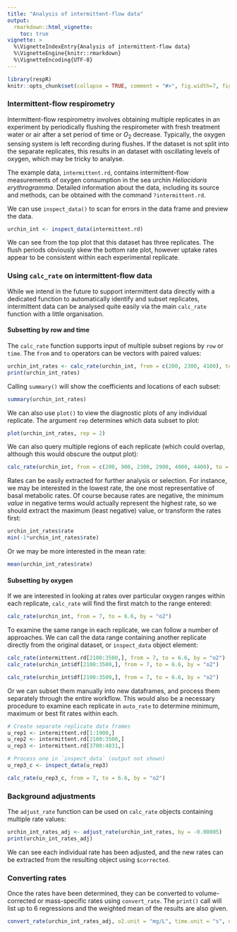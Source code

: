 ```yaml
---
title: "Analysis of intermittent-flow data"
output: 
  rmarkdown::html_vignette:
    toc: true
vignette: >
  %\VignetteIndexEntry{Analysis of intermittent-flow data}
  %\VignetteEngine{knitr::rmarkdown}
  %\VignetteEncoding{UTF-8}
---
```


```r
library(respR)
knitr::opts_chunk$set(collapse = TRUE, comment = "#>", fig.width=7, fig.height=7)
```

### Intermittent-flow respirometry

Intermittent-flow respirometry involves obtaining multiple replicates in an experiment by periodically flushing the respirometer with fresh treatment water or air after a set period of time or $O_2$ decrease. Typically, the oxygen sensing system is left recording during flushes. If the dataset is not split into the separate replicates, this results in an dataset with oscillating levels of oxygen, which may be tricky to analyse.  

The example data, `intermittent.rd`, contains intermittent-flow measurements of oxygen consumption in the sea urchin *Heliocidaris erythrogramma*. Detailed information about the data, including its source and methods, can be obtained with the command `?intermittent.rd`. 

We can use `inspect_data()` to scan for errors in the data frame and preview the data.

```r
urchin_int <- inspect_data(intermittent.rd)
```

We can see from the top plot that this dataset has three replicates. The flush periods obviously skew the bottom rate plot, however uptake rates appear to be consistent within each experimental replicate. 

### Using `calc_rate` on intermittent-flow data
While we intend in the future to support intermittent data directly with a dedicated function to automatically identify and subset replicates, intermittent data can be analysed quite easily via the main `calc_rate` function with a little organisation.

#### Subsetting by row and time
The `calc_rate` function supports input of multiple subset regions by `row` or `time`. The `from` and `to` operators can be vectors with paired values:

```r
urchin_int_rates <- calc_rate(urchin_int, from = c(200, 2300, 4100), to = c(1800, 3200, 4600), by = "time")
print(urchin_int_rates)
```

Calling `summary()` will show the coefficients and locations of each subset:
```r
summary(urchin_int_rates)
```

We can also use `plot()` to view the diagnostic plots of any individual replicate. The argument `rep` determines which data subset to plot:
```r
plot(urchin_int_rates, rep = 2)
```

We can also query multiple regions of each replicate (which could overlap, although this would obscure the output plot):
```r
calc_rate(urchin_int, from = c(200, 900, 2300, 2900, 4000, 4400), to = c(700, 1700, 2700, 3300, 4300, 4700), by = "time")
```



Rates can be easily extracted for further analysis or selection. For instance, we may be interested in the lowest rate, the one most representative of basal metabolic rates. Of course because rates are negative, the minimum *value* in negative terms would actually represent the highest rate, so we should extract the maximum (least negative) value, or transform the rates first: 
```r
urchin_int_rates$rate
min(-1*urchin_int_rates$rate)
```
Or we may be more interested in the mean rate:
```r
mean(urchin_int_rates$rate)

```


#### Subsetting by oxygen 
If we are interested in looking at rates over particular oxygen ranges within each replicate, `calc_rate` will find the first match to the range entered:
```r
calc_rate(urchin_int, from = 7, to = 6.6, by = "o2")
```

To examine the same range in each replicate, we can follow a number of approaches. We can call the data range containing another replicate directly from the original dataset, or `inspect_data` object element:

```r
calc_rate(intermittent.rd[2100:3500,], from = 7, to = 6.6, by = "o2")
calc_rate(urchin_int$df[2100:3500,], from = 7, to = 6.6, by = "o2")
```
```r
calc_rate(urchin_int$df[2100:3500,], from = 7, to = 6.6, by = "o2")
```

Or we can subset them manually into new dataframes, and process them separately through the entire workflow. This would also be a necessary procedure to examine each replicate in `auto_rate` to determine minimum, maximum or best fit rates within each. 
```r
# Create separate replicate data frames
u_rep1 <- intermittent.rd[1:1900,]
u_rep2 <- intermittent.rd[2100:3500,]
u_rep3 <- intermittent.rd[3700:4831,]

# Process one in `inspect_data` (output not shown)
u_rep3_c <- inspect_data(u_rep3)
```
```r
calc_rate(u_rep3_c, from = 7, to = 6.6, by = "o2")
```

### Background adjustments
The `adjust_rate` function can be used on `calc_rate` objects containing multiple rate values:
```r
urchin_int_rates_adj <- adjust_rate(urchin_int_rates, by = -0.00005)
print(urchin_int_rates_adj)
```
We can see each individual rate has been adjusted, and the new rates can be extracted from the resulting object using `$corrected`. 

### Converting rates
Once the rates have been determined, they can be converted to volume-corrected or mass-specific rates using `convert_rate`. The `print()` call will list up to 6 regressions and the weighted mean of the results are also given.

```r
convert_rate(urchin_int_rates_adj, o2.unit = "mg/L", time.unit = "s", output.unit = "mg/h/g", volume = 2.379, mass = 0.006955)
```

